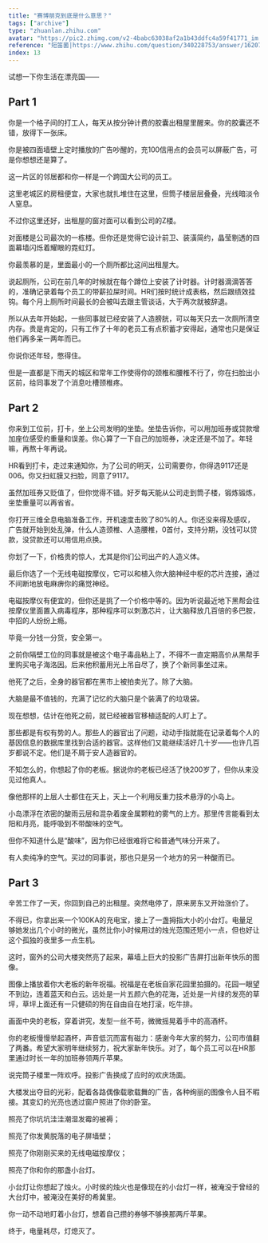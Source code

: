 ```yaml
---
title: "赛博朋克到底是什么意思？"
tags: ["archive"]
type: "zhuanlan.zhihu.com"
avatar: "https://pic2.zhimg.com/v2-4babc63038af2a1b43ddfc4a59f41771_im.jpg"
reference: "短笛菌|https://www.zhihu.com/question/340228753/answer/1620778437"
index: 13
---
```


试想一下你生活在漂亮国——

## Part 1

你是一个格子间的打工人，每天从按分钟计费的胶囊出租屋里醒来。你的胶囊还不错，放得下一张床。

你是被四面墙壁上定时播放的广告吵醒的，充100信用点的会员可以屏蔽广告，可是你想想还是算了。

这一片区的邻居都和你一样是一个跨国大公司的员工。

这里老城区的房租便宜，大家也就扎堆住在这里，但筒子楼层层叠叠，光线暗淡令人窒息。

不过你这里还好，出租屋的窗对面可以看到公司的Z楼。

对面楼是公司最次的一栋楼。但你还是觉得它设计前卫、装潢简约，晶莹剔透的四面幕墙闪烁着耀眼的霓虹灯。

你最羡慕的是，里面最小的一个厕所都比这间出租屋大。

说起厕所，公司在前几年的时候就在每个蹲位上安装了计时器。计时器滴滴答答的，准确记录着每个员工的带薪拉屎时间。HR们按时统计成表格，然后跟绩效挂钩。每个月上厕所时间最长的会被叫去跟主管谈话，大于两次就被辞退。

所以从去年开始起，一些同事就已经安装了人造膀胱，可以每天只去一次厕所清空内存。贵是肯定的，只有工作了十年的老员工有点积蓄才安得起，通常也只是保证他们再多呆一两年而已。

你说你还年轻，憋得住。

但是一直都是下雨天的城区和常年工作使得你的颈椎和腰椎不行了，你在扫脸出小区前，给同事发了个消息吐槽颈椎疼。

## Part 2

你来到工位前，打卡，坐上公司发明的坐垫。坐垫告诉你，可以用加班券或贷款增加座位感受的重量和误差。你心算了一下自己的加班券，决定还是不加了。年轻嘛，再熬十年再说。

HR看到打卡，走过来通知你，为了公司的明天，公司需要你，你得选9117还是006。你又扫虹膜又扫脸，同意了9117。

虽然加班券又贬值了，但你觉得不错。好歹每天能从公司走到筒子楼，锻炼锻炼，坐垫重量可以再省省。

你打开三维全息电脑准备工作，开机速度击败了80%的人。你还没来得及感叹，广告就开始到处乱弹，什么人造颈椎、人造腰椎，0首付，支持分期，没钱可以贷款，没贷款还可以用信用点换。

你划了一下，价格贵的惊人，尤其是你们公司出产的人造义体。

最后你选了一个无线电磁按摩仪，它可以和植入你大脑神经中枢的芯片连接，通过不间断地放电麻痹你的痛觉神经。

电磁按摩仪有便宜的，但你还是挑了一个价格中等的。因为听说最近地下黑帮会往按摩仪里面置入病毒程序，那种程序可以刺激芯片，让大脑释放几百倍的多巴胺，中招的人纷纷上瘾。

毕竟一分钱一分货，安全第一。

之前你隔壁工位的同事就是被这个电子毒品粘上了，不得不一直定期高价从黑帮手里购买电子海洛因。后来他积蓄用光上吊自尽了，换了个新同事坐过来。

他死了之后，全身的器官都在黑市上被拍卖光了。除了大脑。

大脑是最不值钱的，充满了记忆的大脑只是个装满了的垃圾袋。

现在想想，估计在他死之前，就已经被器官移植适配的人盯上了。

那些都是有权有势的人。那些人的器官出了问题，动动手指就能在记录着每个人的基因信息的数据库里找到合适的器官。这样他们又能继续活好几十岁——也许几百岁都说不定。他们是不屑于安人造器官的。

不知怎么的，你想起了你的老板。据说你的老板已经活了快200岁了，但你从来没见过他真人。

像他那样的上层人士都住在天上，天上一个利用反重力技术悬浮的小岛上。

小岛漂浮在浓密的酸雨云层和混杂着废金属颗粒的雾气的上方。那里传言能看到太阳和月亮，能呼吸到不带酸味的空气。

但你不知道什么是“酸味”，因为你已经很难将它和普通气味分开来了。

有人卖纯净的空气。买过的同事说，那也只是另一个地方的另一种酸而已。

## Part 3

辛苦工作了一天，你回到自己的出租屋。突然电停了，原来房东又开始涨价了。

不得已，你拿出来一个100KA的充电宝，接上了一盏拇指大小的小台灯。电量足够她发出几个小时的微光，虽然比你小时候用过的烛光范围还短小一点，但也好让这个孤独的夜里多一点生机。

这时，窗外的公司大楼突然亮了起来，幕墙上巨大的投影广告屏打出新年快乐的图像。

图像上播放着你大老板的新年祝福。祝福是在老板自家花园里拍摄的。花园一眼望不到边，连着蓝天和白云。远处是一片五颜六色的花海，近处是一片绿的发亮的草坪，草坪上面还有一只健硕的狗在自由自在地打滚，吃牛排。

画面中央的老板，穿着讲究，发型一丝不苟，微微摇晃着手中的高酒杯。

你的老板慢慢举起酒杯，声音低沉而富有磁力：感谢今年大家的努力，公司市值翻了两番。希望大家明年继续努力，祝大家新年快乐。对了，每个员工可以在HR那里通过时长一年的加班券领两斤苹果。

说完筒子楼里一阵欢呼。投影广告换成了应时的欢庆场面。

大楼发出夺目的光彩，配着各路偶像载歌载舞的广告，各种绚丽的图像令人目不暇接。其变幻的光亮也透过窗户照进了你的卧室。

照亮了你坑坑洼洼潮湿发霉的被褥；

照亮了你发黄脱落的电子屏墙壁；

照亮了你刚刚买来的无线电磁按摩仪；

照亮了你和你的那盏小台灯。

小台灯让你想起了烛火。小时侯的烛火也是像现在的小台灯一样，被淹没于曾经的大台灯中，被淹没在美好的希冀里。

你一动不动地盯着小台灯，想着自己攒的券够不够换那两斤苹果。

终于，电量耗尽，灯熄灭了。
